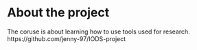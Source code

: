 
# About the project
The coruse is about learning how to use tools used for research.
https://github.com/jenny-97/IODS-project  
